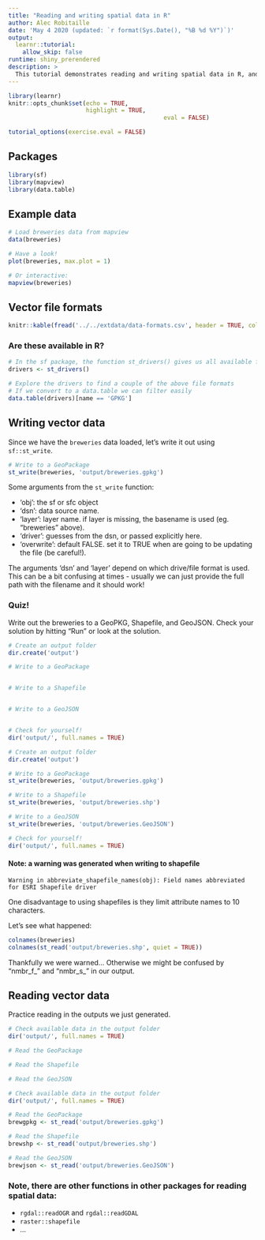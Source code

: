 ```yaml
---
title: "Reading and writing spatial data in R"
author: Alec Robitaille
date: 'May 4 2020 (updated: `r format(Sys.Date(), "%B %d %Y")`)'
output:
  learnr::tutorial:
    allow_skip: false
runtime: shiny_prerendered
description: >
  This tutorial demonstrates reading and writing spatial data in R, and has a basic comparison of different spatial file formats. 
---
```


```r
library(learnr)
knitr::opts_chunk$set(echo = TRUE, 
                      highlight = TRUE,
											eval = FALSE)

tutorial_options(exercise.eval = FALSE)
```


## Packages

```r
library(sf)
library(mapview)
library(data.table)
```

## Example data

```r
# Load breweries data from mapview
data(breweries)

# Have a look!
plot(breweries, max.plot = 1)
```

```r
# Or interactive:
mapview(breweries)

```


## Vector file formats

```r
knitr::kable(fread('../../extdata/data-formats.csv', header = TRUE, col.names = c('File format', '')))
```



### Are these available in R?

```r
# In the sf package, the function st_drivers() gives us all available file formats
drivers <- st_drivers()

# Explore the drivers to find a couple of the above file formats
# If we convert to a data.table we can filter easily
data.table(drivers)[name == 'GPKG']
```


## Writing vector data

Since we have the `breweries` data loaded, let's write it out using `sf::st_write`. 

```r
# Write to a GeoPackage
st_write(breweries, 'output/breweries.gpkg')
```

Some arguments from the `st_write` function:

* 'obj': the sf or sfc object
* 'dsn': data source name.
* 'layer': layer name. if layer is missing, the basename is used (eg. "breweries" above).
* 'driver': guesses from the dsn, or passed explicitly here.
* 'overwrite': default FALSE. set it to TRUE when are going to be updating the file (be careful!). 

The arguments 'dsn' and 'layer' depend on which drive/file format is used. This can be a bit confusing at times - usually we can just provide the full path with the filename and it should work! 

### Quiz!

Write out the breweries to a GeoPKG, Shapefile, and GeoJSON. Check your solution by hitting "Run" or look at the solution. 


```r
# Create an output folder
dir.create('output')

# Write to a GeoPackage


# Write to a Shapefile


# Write to a GeoJSON


# Check for yourself!
dir('output/', full.names = TRUE)
```


```r
# Create an output folder
dir.create('output')

# Write to a GeoPackage
st_write(breweries, 'output/breweries.gpkg')

# Write to a Shapefile
st_write(breweries, 'output/breweries.shp')

# Write to a GeoJSON
st_write(breweries, 'output/breweries.GeoJSON')

# Check for yourself!
dir('output/', full.names = TRUE)
```


#### Note: a warning was generated when writing to shapefile

```
Warning in abbreviate_shapefile_names(obj): Field names abbreviated
for ESRI Shapefile driver
```

One disadvantage to using shapefiles is they limit attribute names to 10 characters. 

Let's see what happened:

```r
colnames(breweries)
colnames(st_read('output/breweries.shp', quiet = TRUE))
```


Thankfully we were warned... Otherwise we might be confused by "nmbr_f_" and "nmbr_s_" in our output. 


## Reading vector data

Practice reading in the outputs we just generated. 


```r
# Check available data in the output folder
dir('output/', full.names = TRUE)

# Read the GeoPackage

# Read the Shapefile

# Read the GeoJSON

```


```r
# Check available data in the output folder
dir('output/', full.names = TRUE)

# Read the GeoPackage
brewgpkg <- st_read('output/breweries.gpkg')

# Read the Shapefile
brewshp <- st_read('output/breweries.shp')

# Read the GeoJSON
brewjson <- st_read('output/breweries.GeoJSON')
```



### Note, there are other functions in other packages for reading spatial data:

* `rgdal::readOGR` and `rgdal::readGDAL`
* `raster::shapefile`
* ...
